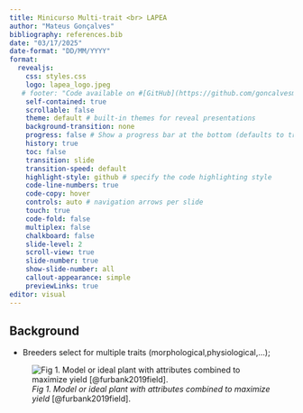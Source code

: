 ```yaml
---
title: Minicurso Multi-trait <br> LAPEA
author: "Mateus Gonçalves"
bibliography: references.bib
date: "03/17/2025"
date-format: "DD/MM/YYYY"
format:
  revealjs:
    css: styles.css
    logo: lapea_logo.jpeg
   # footer: "Code available on #[GitHub](https://github.com/goncalvesmateu/Multi-trait-LAPEA.git)."
    self-contained: true
    scrollable: false
    theme: default # built-in themes for reveal presentations
    background-transition: none
    progress: false # Show a progress bar at the bottom (defaults to true).
    history: true
    toc: false
    transition: slide
    transition-speed: default
    highlight-style: github # specify the code highlighting style
    code-line-numbers: true
    code-copy: hover
    controls: auto # navigation arrows per slide
    touch: true
    code-fold: false
    multiplex: false
    chalkboard: false
    slide-level: 2
    scroll-view: true
    slide-number: true
    show-slide-number: all
    callout-appearance: simple
    previewLinks: true
editor: visual
---
```

<style>
.slide-background:first-child {
  background-color: #081539;
}
</style>

## Background {.layout-full}

::: {layout="[ 0.55, -0.05, 0.4 ]"}
-   Breeders select for multiple traits (morphological,physiological,...);

![*Fig 1. Model or ideal plant with attributes combined to maximize yield* [@furbank2019field].](ideotypeWheat.png){fig-align="right"}
:::
